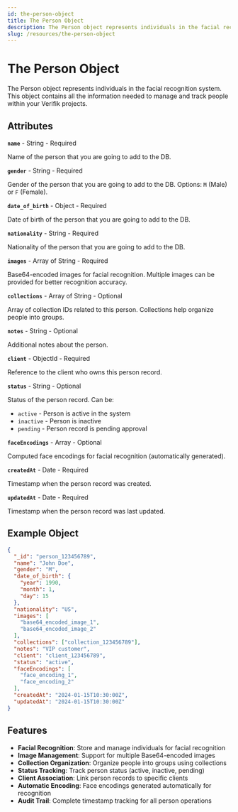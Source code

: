```yaml
---
id: the-person-object
title: The Person Object
description: The Person object represents individuals in the facial recognition system
slug: /resources/the-person-object
---
```



# The Person Object

The Person object represents individuals in the facial recognition system. This object contains all the information needed to manage and track people within your Verifik projects.

## Attributes

**`name`** - String - Required

Name of the person that you are going to add to the DB.

**`gender`** - String - Required

Gender of the person that you are going to add to the DB. Options: `M` (Male) or `F` (Female).

**`date_of_birth`** - Object - Required

Date of birth of the person that you are going to add to the DB.

**`nationality`** - String - Required

Nationality of the person that you are going to add to the DB.

**`images`** - Array of String - Required

Base64-encoded images for facial recognition. Multiple images can be provided for better recognition accuracy.

**`collections`** - Array of String - Optional

Array of collection IDs related to this person. Collections help organize people into groups.

**`notes`** - String - Optional

Additional notes about the person.

**`client`** - ObjectId - Required

Reference to the client who owns this person record.

**`status`** - String - Optional

Status of the person record. Can be:

* `active` - Person is active in the system
* `inactive` - Person is inactive
* `pending` - Person record is pending approval

**`faceEncodings`** - Array - Optional

Computed face encodings for facial recognition (automatically generated).

**`createdAt`** - Date - Required

Timestamp when the person record was created.

**`updatedAt`** - Date - Required

Timestamp when the person record was last updated.

## Example Object

<Tabs>
  <TabItem value="example" label="Example">

```json
{
  "_id": "person_123456789",
  "name": "John Doe",
  "gender": "M",
  "date_of_birth": {
    "year": 1990,
    "month": 1,
    "day": 15
  },
  "nationality": "US",
  "images": [
    "base64_encoded_image_1",
    "base64_encoded_image_2"
  ],
  "collections": ["collection_123456789"],
  "notes": "VIP customer",
  "client": "client_123456789",
  "status": "active",
  "faceEncodings": [
    "face_encoding_1",
    "face_encoding_2"
  ],
  "createdAt": "2024-01-15T10:30:00Z",
  "updatedAt": "2024-01-15T10:30:00Z"
}
```

  </TabItem>
</Tabs>

## Features

-   **Facial Recognition**: Store and manage individuals for facial recognition
-   **Image Management**: Support for multiple Base64-encoded images
-   **Collection Organization**: Organize people into groups using collections
-   **Status Tracking**: Track person status (active, inactive, pending)
-   **Client Association**: Link person records to specific clients
-   **Automatic Encoding**: Face encodings generated automatically for recognition
-   **Audit Trail**: Complete timestamp tracking for all person operations
